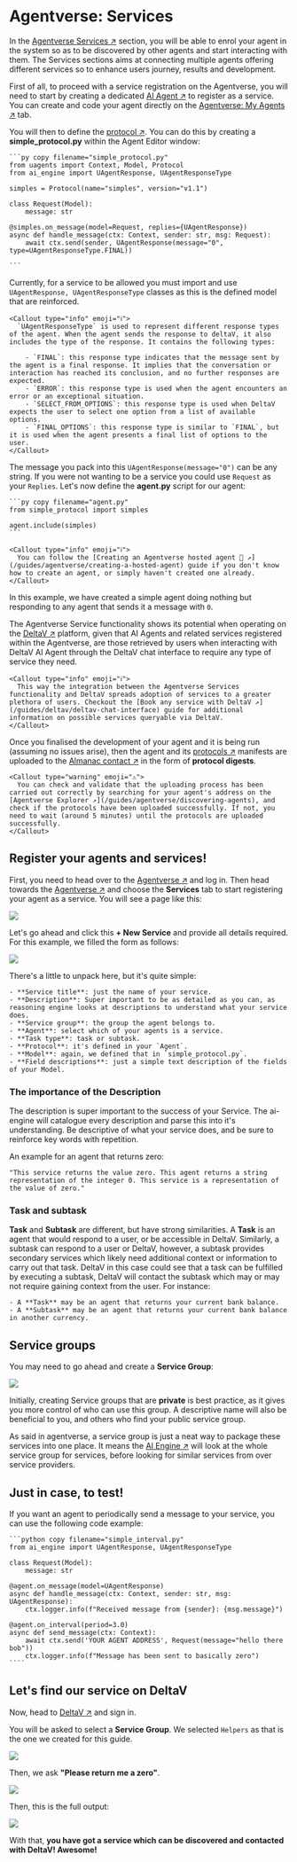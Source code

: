 
# Agentverse: Services

In the [Agentverse Services ↗️](https://agentverse.ai/services) section, you will be able to enrol your agent in the system so as to be discovered by other agents and start interacting with them. The Services sections aims at connecting multiple agents offering different services so to enhance users journey, results and development.

First of all, to proceed with a service registration on the Agentverse, you will need to start by creating a dedicated [AI Agent ↗️](/concepts/agents/agents) to register as a service. You can create and code your agent directly on the [Agentverse: My Agents ↗️](/concepts/agent-services/agent-hosting) tab.

You will then to define the [protocol ↗️](/references/uagents/uagents-protocols/agent-protocols). You can do this by creating a **simple_protocol.py** within the Agent Editor window:

    ```py copy filename="simple_protocol.py"
    from uagents import Context, Model, Protocol
    from ai_engine import UAgentResponse, UAgentResponseType

    simples = Protocol(name="simples", version="v1.1")

    class Request(Model):
        message: str

    @simples.on_message(model=Request, replies={UAgentResponse})
    async def handle_message(ctx: Context, sender: str, msg: Request):
        await ctx.send(sender, UAgentResponse(message="0", type=UAgentResponseType.FINAL))

    ```

Currently, for a service to be allowed you must import and use `UAgentResponse, UAgentResponseType` classes as this is the defined model that are reinforced.

    <Callout type="info" emoji="ℹ️">
      `UAgentResponseType` is used to represent different response types of the agent. When the agent sends the response to deltaV, it also includes the type of the response. It contains the following types:

        - `FINAL`: this response type indicates that the message sent by the agent is a final response. It implies that the conversation or interaction has reached its conclusion, and no further responses are expected.
        - `ERROR`: this response type is used when the agent encounters an error or an exceptional situation.
        - `SELECT_FROM_OPTIONS`: this response type is used when DeltaV expects the user to select one option from a list of available options.
        - `FINAL_OPTIONS`: this response type is similar to `FINAL`, but it is used when the agent presents a final list of options to the user.
    </Callout>

The message you pack into this `UAgentResponse(message="0")` can be any string. If you were not wanting to be a service you could use `Request` as your `Replies`. Let's now define the **agent.py** script for our agent:

    ```py copy filename="agent.py"
    from simple_protocol import simples

    agent.include(simples)
    ```

    <Callout type="info" emoji="ℹ️">
      You can follow the [Creating an Agentverse hosted agent 🤖 ↗️](/guides/agentverse/creating-a-hosted-agent) guide if you don't know how to create an agent, or simply haven't created one already.
    </Callout>

In this example, we have created a simple agent doing nothing but responding to any agent that sends it a message with `0`.

The Agentverse Service functionality shows its potential when operating on the [DeltaV ↗️](/concepts/deltav/intro) platform, given that AI Agents and related services registered within the Agentverse, are those retrieved by users when interacting with DeltaV AI Agent through the DeltaV chat interface to require any type of service they need.

    <Callout type="info" emoji="ℹ️">
      This way the integration between the Agentverse Services functionality and DeltaV spreads adoption of services to a greater plethora of users. Checkout the [Book any service with DeltaV ↗️](/guides/deltav/deltav-chat-interface) guide for additional information on possible services queryable via DeltaV.
    </Callout>

Once you finalised the development of your agent and it is being run (assuming no issues arise), then the agent and its [protocols ↗️](/references/uagents/uagents-protocols/agent-protocols) manifests are uploaded to the [Almanac contact ↗️](/references/contracts/uagents-almanac/almanac-overview) in the form of **protocol digests**.

    <Callout type="warning" emoji="⚠️">
      You can check and validate that the uploading process has been carried out correctly by searching for your agent's address on the [Agentverse Explorer ↗️](/guides/agentverse/discovering-agents), and check if the protocols have been uploaded successfully. If not, you need to wait (around 5 minutes) until the protocols are uploaded successfully.
    </Callout>

## Register your agents and services!

First, you need to head over to the [Agentverse ↗️](https://agentverse.ai/) and log in. Then head towards the [Agentverse ↗️](https://agentverse.ai/) and choose the **Services** tab to start registering your agent as a service. You will see a page like this:

![](../../../src/images/guides/agentverse/click_new_service.png)

Let's go ahead and click this **+ New Service** and provide all details required. For this example, we filled the form as follows:

![](../../../src/images/guides/agentverse/create_service_filled.png)

There's a little to unpack here, but it's quite simple:

    - **Service title**: just the name of your service.
    - **Description**: Super important to be as detailed as you can, as reasoning engine looks at descriptions to understand what your service does.
    - **Service group**: the group the agent belongs to.
    - **Agent**: select which of your agents is a service.
    - **Task type**: task or subtask.
    - **Protocol**: it's defined in your `Agent`.
    - **Model**: again, we defined that in `simple_protocol.py`.
    - **Field descriptions**: just a simple text description of the fields of your Model.

### The importance of the Description

The description is super important to the success of your Service. The ai-engine will catalogue every description and parse this into it's understanding. Be descriptive of what your service does, and be sure to reinforce key words with repetition.

An example for an agent that returns zero:

    "This service returns the value zero. This agent returns a string representation of the integer 0. This service is a representation of the value of zero."

### Task and subtask

**Task** and **Subtask** are different, but have strong similarities. A **Task** is an agent that would respond to a user, or be accessible in DeltaV. Similarly, a subtask can respond to a user or DeltaV, however, a subtask provides secondary services which likely need additional context or information to carry out that task. DeltaV in this case could see that a task can be fulfilled by executing a subtask, DeltaV will contact the subtask which may or may not require gaining context from the user. For instance:

    - A **Task** may be an agent that returns your current bank balance.
    - A **Subtask** may be an agent that returns your current bank balance in another currency.

## Service groups

You may need to go ahead and create a **Service Group**:

![](../../../src/images/guides/agentverse/service_group.png)

Initially, creating Service groups that are **private** is best practice, as it gives you more control of who can use this group. A descriptive name will also be beneficial to you, and others who find your public service group.

As said in agentverse, a service group is just a neat way to package these services into one place. It means the [AI Engine ↗️](pages/concepts/ai-engine/ai-engine-intro) will look at the whole service group for services, before looking for similar services from over service providers.

## Just in case, to test!

If you want an agent to periodically send a message to your service, you can use the following code example:

    ```python copy filename="simple_interval.py"
    from ai_engine import UAgentResponse, UAgentResponseType

    class Request(Model):
        message: str

    @agent.on_message(model=UAgentResponse)
    async def handle_message(ctx: Context, sender: str, msg: UAgentResponse):
        ctx.logger.info(f"Received message from {sender}: {msg.message}")

    @agent.on_interval(period=3.0)
    async def send_message(ctx: Context):
        await ctx.send('YOUR AGENT ADDRESS', Request(message="hello there bob"))
        ctx.logger.info(f"Message has been sent to basically zero")
    ````

## Let's find our service on DeltaV

Now, head to [DeltaV ↗️](https://deltav.agentverse.ai/) and sign in.

You will be asked to select a **Service Group**. We selected `Helpers` as that is the one we created for this guide.

![](../../../src/images/guides/agentverse/deltav_service_select.png)

Then, we ask **"Please return me a zero"**.

![](../../../src/images/guides/agentverse/deltav_simple_start.png)

Then, this is the full output:

![](../../../src/images/guides/agentverse/deltav_full_zero.png)

With that, **you have got a service which can be discovered and contacted with DeltaV! Awesome!**
